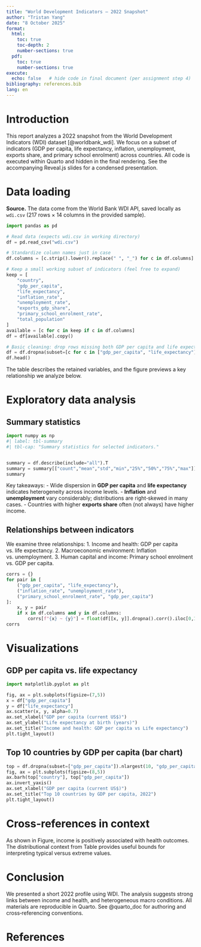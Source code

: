 ```yaml
---
title: "World Development Indicators — 2022 Snapshot"
author: "Tristan Yang"
date: "8 October 2025"
format:
  html:
    toc: true
    toc-depth: 2
    number-sections: true
  pdf:
    toc: true
    number-sections: true
execute:
  echo: false   # hide code in final document (per assignment step 4)
bibliography: references.bib
lang: en
---
```


# Introduction

This report analyzes a 2022 snapshot from the World Development Indicators (WDI) dataset [@worldbank_wdi].
We focus on a subset of indicators (GDP per capita, life expectancy, inflation, unemployment, exports share, and primary school enrolment) across countries.
All code is executed within Quarto and hidden in the final rendering. See the accompanying Reveal.js slides for a condensed presentation.


# Data loading {#sec-data}

::: {.callout-note}
**Source.** The data come from the World Bank WDI API, saved locally as `wdi.csv` (217 rows × 14 columns in the provided sample).
:::

```python
import pandas as pd

# Read data (expects wdi.csv in working directory)
df = pd.read_csv("wdi.csv")

# Standardize column names just in case
df.columns = [c.strip().lower().replace(" ", "_") for c in df.columns]

# Keep a small working subset of indicators (feel free to expand)
keep = [
    "country",
    "gdp_per_capita",
    "life_expectancy",
    "inflation_rate",
    "unemployment_rate",
    "exports_gdp_share",
    "primary_school_enrolment_rate",
    "total_population"
]
available = [c for c in keep if c in df.columns]
df = df[available].copy()

# Basic cleaning: drop rows missing both GDP per capita and life expectancy
df = df.dropna(subset=[c for c in ["gdp_per_capita", "life_expectancy"] if c in df.columns])
df.head()
```

The table describes the retained variables, and the figure previews a key relationship we analyze below.

# Exploratory data analysis

## Summary statistics {#sec-summary}

```python
import numpy as np
#| label: tbl-summary
#| tbl-cap: "Summary statistics for selected indicators."


summary = df.describe(include="all").T
summary = summary[["count","mean","std","min","25%","50%","75%","max"]]
summary
```


Key takeaways:
- Wide dispersion in **GDP per capita** and **life expectancy** indicates heterogeneity across income levels.
- **Inflation** and **unemployment** vary considerably; distributions are right‑skewed in many cases.
- Countries with higher **exports share** often (not always) have higher income.

## Relationships between indicators

We examine three relationships:
1. Income and health: GDP per capita vs. life expectancy.
2. Macroeconomic environment: Inflation vs. unemployment.
3. Human capital and income: Primary school enrolment vs. GDP per capita.

```python
corrs = {}
for pair in [
    ("gdp_per_capita", "life_expectancy"),
    ("inflation_rate", "unemployment_rate"),
    ("primary_school_enrolment_rate", "gdp_per_capita")
]:
    x, y = pair
    if x in df.columns and y in df.columns:
        corrs[f"{x} ~ {y}"] = float(df[[x, y]].dropna().corr().iloc[0,1])
corrs
```

# Visualizations

## GDP per capita vs. life expectancy

```python
import matplotlib.pyplot as plt

fig, ax = plt.subplots(figsize=(7,5))
x = df["gdp_per_capita"]
y = df["life_expectancy"]
ax.scatter(x, y, alpha=0.7)
ax.set_xlabel("GDP per capita (current US$)")
ax.set_ylabel("Life expectancy at birth (years)")
ax.set_title("Income and health: GDP per capita vs Life expectancy")
plt.tight_layout()
```


## Top 10 countries by GDP per capita (bar chart)

```python
top = df.dropna(subset=["gdp_per_capita"]).nlargest(10, "gdp_per_capita")
fig, ax = plt.subplots(figsize=(8,5))
ax.barh(top["country"], top["gdp_per_capita"])
ax.invert_yaxis()
ax.set_xlabel("GDP per capita (current US$)")
ax.set_title("Top 10 countries by GDP per capita, 2022")
plt.tight_layout()
```

# Cross‑references in context

As shown in Figure, income is positively associated with health outcomes.
The distributional context from Table provides useful bounds for interpreting typical versus extreme values.

# Conclusion

We presented a short 2022 profile using WDI. The analysis suggests strong links between income and health, and heterogeneous macro conditions.
All materials are reproducible in Quarto. See @quarto_doc for authoring and cross‑referencing conventions.

# References
